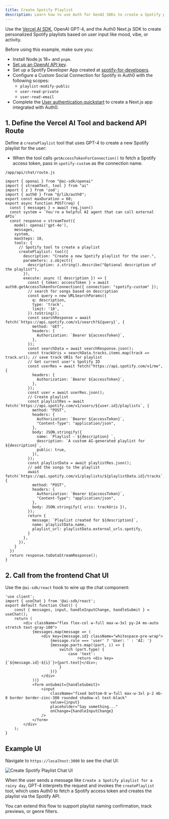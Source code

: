 ```yaml
---
title: Create Spotify Playlist
description: Learn how to use Auth for GenAI SDKs to create a Spotify playlist.
---
```


Use the [Vercel AI SDK](https://sdk.vercel./introduction), OpenAI GPT-4, and the Auth0 Next.js SDK to create personalized Spotify playlists based on user input like mood, vibe, or activity.

<Card title="Prerequisites">
Before using this example, make sure you:

- Install Node.js 18+ and `pnpm`.
- [Set up an OpenAI API key](https://platform.openai.com/docs/quickstart?api-mode=chat).
- Set up a Spotify Developer App created at [spotify-for-developers](https://developer.spotify.com/dashboard).
- Configure a Custom Social Connection for Spotify in Auth0 with the following scopes:
	- `playlist-modify-public`
	- `user-read-private`
	- `user-read-email`
- Complete the [User authentication quickstart](/get-started/user-authentication) to create a Next.js app integrated with Auth0.

</Card>

## 1. Define the Vercel AI Tool and backend API Route

Define a `createPlaylist` tool that uses GPT-4 to create a new Spotify playlist for the user:
- When the tool calls `getAccessTokenForConnection()` to fetch a Spotify access token, pass in `spotify-custom` as the connection name.

```tsx expandable wrap
/app/api/chat/route.js

import { openai } from "@ai-sdk/openai"
import { streamText, tool } from "ai"
import { z } from 'zod';
import { auth0 } from "@/lib/auth0";
export const maxDuration = 60;
export async function POST(req) {
  const { messages } = await req.json()
  const system = `You're a helpful AI agent that can call external APIs`
  const response = streamText({
    model: openai('gpt-4o'),
    messages,
    system,
    maxSteps: 10,
    tools: {
      // Spotify tool to create a playlist
      createPlaylist: tool({
        description: "Create a new Spotify playlist for the user.",
        parameters: z.object({
          description: z.string().describe("Optional description of the playlist"),
        }),
        execute: async ({ description }) => {
          const { token: accessToken } = await auth0.getAccessTokenForConnection({ connection: "spotify-custom" });
          // search for songs based on description
          const query = new URLSearchParams({
            q: description,
            type: 'track',
            limit: '10',
          }).toString();
          const searchResponse = await fetch(`https://api.spotify.com/v1/search?${query}`, {
            method: 'GET',
            headers: {
              Authorization: `Bearer ${accessToken}`,
            },
          });
          const searchData = await searchResponse.json();
          const trackUris = searchData.tracks.items.map(track => track.uri); // save track URIs for playlist
          // Get current user's Spotify ID
          const userRes = await fetch("https://api.spotify.com/v1/me", {
            headers: {
              Authorization: `Bearer ${accessToken}`,
            },
          });
          const user = await userRes.json();
          // Create playlist
          const playlistRes = await fetch(`https://api.spotify.com/v1/users/${user.id}/playlists`, {
            method: "POST",
            headers: {
              Authorization: `Bearer ${accessToken}`,
              "Content-Type": "application/json",
            },
            body: JSON.stringify({
              name: `Playlist - ${description} `,
              description: `A custom AI-generated playlist for ${description}`,
              public: true,
            }),
          });
          const playlistData = await playlistRes.json();
          // add the songs to the playlist
          await fetch(`https://api.spotify.com/v1/playlists/${playlistData.id}/tracks`, {
            method: "POST",
            headers: {
              Authorization: `Bearer ${accessToken}`,
              "Content-Type": "application/json",
            },
            body: JSON.stringify({ uris: trackUris }),
          });
          return {
            message: `Playlist created for ${description}`,
            name: playlistData.name,
            playlist_url: playlistData.external_urls.spotify,
          }
        },
      }),
    }
  })
  return response.toDataStreamResponse();
}
```

## 2. Call from the frontend Chat UI

Use the `@ai-sdk/react` hook to wire up the chat component:

```tsx expandable wrap
'use client';
import { useChat } from '@ai-sdk/react';
export default function Chat() {
    const { messages, input, handleInputChange, handleSubmit } = useChat();
    return (
        <div className="flex flex-col w-full max-w-3xl py-24 mx-auto stretch text-gray-100">
            {messages.map(message => (
                <div key={message.id} className="whitespace-pre-wrap">
                    {message.role === 'user' ? 'User: ' : 'AI: '}
                    {message.parts.map((part, i) => {
                        switch (part.type) {
                            case 'text':
                                return <div key={`${message.id}-${i}`}>{part.text}</div>;
                        }
                    })}
                </div>
            ))}
            <form onSubmit={handleSubmit}>
                <input
                    className="fixed bottom-0 w-full max-w-3xl p-2 mb-8 border border-zinc-300 rounded shadow-xl text-black"
                    value={input}
                    placeholder="Say something..."
                    onChange={handleInputChange}
                />
            </form>
        </div>
    );
}
```

## Example UI

Navigate to `https://localhost:3000` to see the chat UI:

![Create Spotify Playlist Chat UI](/img/create_spotify_playlist_chat_ui.png)

When the user sends a message like `Create a Spotify playlist for a rainy day`, GPT-4 interprets the request and invokes the `createPlaylist` tool, which uses Auth0 to fetch a Spotify access token and creates the playlist via the Spotify API.

You can extend this flow to support playlist naming confirmation, track previews, or genre filters.
